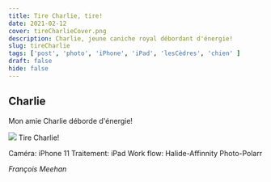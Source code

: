 ```yaml
---
title: Tire Charlie, tire!
date: 2021-02-12
cover: tireCharlieCover.png
description: Charlie, jeune caniche royal débordant d'énergie!
slug: tireCharlie
tags: ['post', 'photo', 'iPhone', 'iPad', 'lesCèdres', 'chien' ]
draft: false
hide: false
---
```


## Charlie

Mon amie Charlie déborde d'énergie!



<Flex>
  <Card width={[ 256, 320 ]} mx='auto'>
    <Image src='tireCharlie.png'/>
    <Text>
      Tire Charlie!
    </Text>
  </Card>
</Flex>


Caméra: iPhone 11
Traitement: iPad
Work flow: Halide-Affinnity Photo-Polarr

*François Meehan*
